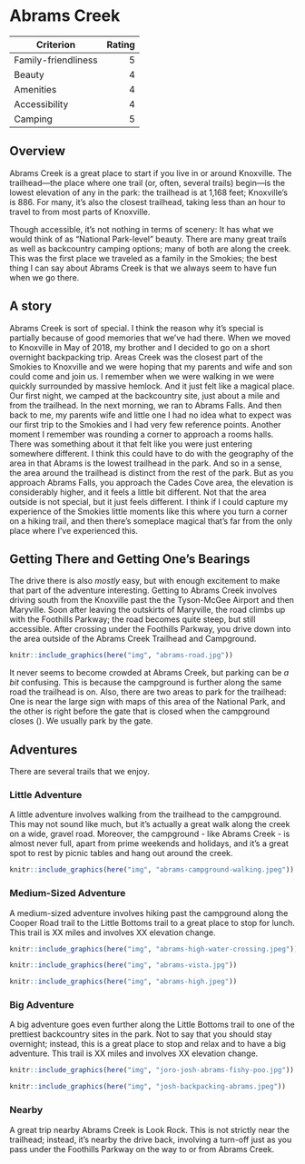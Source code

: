 # Abrams Creek

|Criterion|Rating|
|--------|---------:|
|Family-friendliness|5|
|Beauty|4|
|Amenities|4|
|Accessibility|4|
|Camping|5|

## Overview

Abrams Creek is a great place to start if you live in or around Knoxville. The trailhead---the place where one trail (or, often, several trails) begin---is the lowest elevation of any in the park: the trailhead is at 1,168 feet; Knoxville's is 886. For many, it's also the closest trailhead, taking less than an hour to travel to from most parts of Knoxville.

Though accessible, it's not nothing in terms of scenery: It has what we would think of as "National Park-level" beauty. There are many great trails as well as backcountry camping options; many of both are along the creek. This was the first place we traveled as a family in the Smokies; the best thing I can say about Abrams Creek is that we always seem to have fun when we go there.

## A story

Abrams Creek is sort of special. I think the reason why it's special is partially because of good memories that we've had there. When we moved to Knoxville in May of 2018, my brother and I decided to go on a short overnight backpacking trip. Areas Creek was the closest part of the Smokies to Knoxville and we were hoping that my parents and wife and son could come and join us. I remember when we were walking in we were quickly surrounded by massive hemlock. And it just felt like a magical place. Our first night, we camped at the backcountry site, just about a mile and from the trailhead. In the next morning, we ran to Abrams Falls. And then back to me, my parents wife and little one I had no idea what to expect was our first trip to the Smokies and I had very few reference points. Another moment I remember was rounding a corner to approach a rooms halls. There was something about it that felt like you were just entering somewhere different. I think this could have to do with the geography of the area in that Abrams is the lowest trailhead in the park. And so in a sense, the area around the trailhead is distinct from the rest of the park. But as you approach Abrams Falls, you approach the Cades Cove area,  the elevation is considerably higher, and it feels a little bit different. Not that the area outside is not special, but it just feels different. I think if I could capture my experience of the Smokies little moments like this where you turn a corner on a hiking trail, and then there's someplace magical that's far from the only place where I've experienced this. 

## Getting There and Getting One's Bearings

The drive there is also _mostly_ easy, but with enough excitement to make that part of the adventure interesting. Getting to Abrams Creek involves driving south from the Knoxville past the the Tyson-McGee Airport and then Maryville. Soon after leaving the outskirts of Maryville, the road climbs up <add ridge name> with the Foothills Parkway; the road becomes quite steep, but still accessible. After crossing under the Foothills Parkway, you drive down into the area outside of the Abrams Creek Trailhead and Campground.

```r
knitr::include_graphics(here("img", "abrams-road.jpg"))
```

It never seems to become crowded at Abrams Creek, but parking can be _a bit_ confusing. This is because the campground is further along the same road the trailhead is on. Also, there are two areas to park for the trailhead: One is near the large sign with maps of this area of the National Park, and the other is right before the gate that is closed when the campground closes (<dates>). We usually park by the gate.

## Adventures

There are several trails that we enjoy.

### Little Adventure

A little adventure involves walking from the trailhead to the campground. This may not sound like much, but it's actually a great walk along the creek on a wide, gravel road. Moreover, the campground - like Abrams Creek - is almost never full, apart from prime weekends and holidays, and it's a great spot to rest by picnic tables and hang out around the creek.

```r
knitr::include_graphics(here("img", "abrams-campground-walking.jpeg"))
```

### Medium-Sized Adventure

A medium-sized adventure involves hiking past the campground along the Cooper Road trail to the Little Bottoms trail to a great place to stop for lunch. This trail is XX miles and involves XX elevation change.

```r
knitr::include_graphics(here("img", "abrams-high-water-crossing.jpeg"))
```

```r
knitr::include_graphics(here("img", "abrams-vista.jpg"))
```

```r
knitr::include_graphics(here("img", "abrams-high.jpeg"))
```

### Big Adventure

A big adventure goes even further along the Little Bottoms trail to one of the prettiest backcountry sites in the park. Not to say that you should stay overnight; instead, this is a great place to stop and relax and to have a big adventure. This trail is XX miles and involves XX elevation change.

```r
knitr::include_graphics(here("img", "joro-josh-abrams-fishy-poo.jpg"))
```

```r
knitr::include_graphics(here("img", "josh-backpacking-abrams.jpeg"))
```

### Nearby

A great trip nearby Abrams Creek is Look Rock. This is not strictly near the trailhead; instead, it's nearby the drive back, involving a turn-off just as you pass under the Foothills Parkway on the way to or from Abrams Creek. 